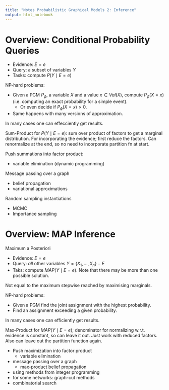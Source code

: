 ```yaml
---
title: "Notes Probabilistic Graphical Models 2: Inference"
output: html_notebook
---
```


# Overview: Conditional Probability Queries

- Evidence: $E = e$
- Query: a subset of variables $Y$
- Tasks: compute $P(Y \mid E = e)$

NP-hard problems:

- Given a PGM $P_\phi$, a variable $X$ and a value $x \in Val(X)$, compute
  $P_\phi(X = x)$ (i.e. computing an exact probability for a simple event).
  - Or even decide if $P_\phi(X = x) > 0$.
- Same happens with many versions of approximation.

In many cases one can effecciently get results.

Sum-Product for $P(Y \mid E = e)$: sum over product of factors to get a marginal
distribution.  For incorporating the evidence; first reduce the factors.  Can
renormalize at the end, so no need to incorporate partition fn at start.

Push summations into factor product:

- variable elimination (dynamic programming)

Message passing over a graph

- belief propagation
- variational approximations

Random sampling instantiations

- MCMC
- Importance sampling

# Overview: MAP Inference

Maximum a Posteriori

- Evidence: $E = e$
- Query: *all* other variables $Y = \{X_1, \ldots, X_n\} - E$
- Taks: compute $MAP(Y \mid E = e)$.  Note that there may be more than one
  possible solution.
  
Not equal to the maximum stepwise reached by maximising marginals.

NP-hard problems:

- Given a PGM find the joint assignment with the highest probability.
- Find an assignment exceeding a given probability.

In many cases one can efficiently get results.

Max-Product for $MAP(Y \mid E = e)$; denominator for normalizing w.r.t. evidence
is constant, so can leave it out.  Just work with reduced factors.  Also can
leave out the partition function again.

- Push maximization into factor product
    - variable elimination
- message passing over a graph
    - max-product belief propagation
- using methods from integer programming
- for some networks: graph-cut methods
- combinatorial search
